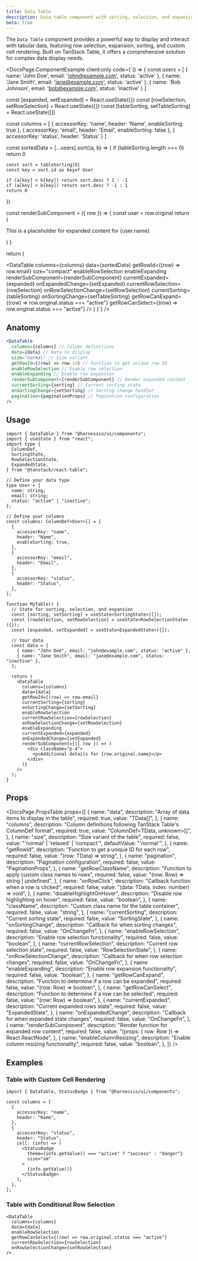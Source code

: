 ```yaml
---
title: Data Table
description: Data table component with sorting, selection, and expansion capabilities
beta: true
---
```


The `Data Table` component provides a powerful way to display and interact with tabular data, featuring row selection, expansion, sorting, and custom cell rendering. Built on TanStack Table, it offers a comprehensive solution for complex data display needs.


<DocsPage.ComponentExample
  client:only
  code={`() => {
  const users = [
    { name: 'John Doe', email: 'john@example.com', status: 'active' },
    { name: 'Jane Smith', email: 'jane@example.com', status: 'active' },
    { name: 'Bob Johnson', email: 'bob@example.com', status: 'inactive' }
  ]

const [expanded, setExpanded] = React.useState<ExpandedState>({})
const [rowSelection, setRowSelection] = React.useState<RowSelectionState>({})
const [tableSorting, setTableSorting] = React.useState<SortingState>([])

const columns = [
{
accessorKey: 'name',
header: 'Name',
enableSorting: true
},
{
accessorKey: 'email',
header: 'Email',
enableSorting: false
},
{
accessorKey: 'status',
header: 'Status'
}
]

const sortedData = [...users].sort((a, b) => {
if (tableSorting.length === 0) return 0

    const sort = tableSorting[0]
    const key = sort.id as keyof User

    if (a[key] < b[key]) return sort.desc ? 1 : -1
    if (a[key] > b[key]) return sort.desc ? -1 : 1
    return 0

})

const renderSubComponent = ({ row }) => {
const user = row.original
return (

<div>
  <p>This is a placeholder for expanded content for {user.name}</p>
</div>
) }

return (

<DataTable
  columns={columns}
  data={sortedData}
  getRowId={(row) => row.email}
  size="compact"
  enableRowSelection
  enableExpanding
  renderSubComponent={renderSubComponent}
  currentExpanded={expanded}
  onExpandedChange={setExpanded}
  currentRowSelection={rowSelection}
  onRowSelectionChange={setRowSelection}
  currentSorting={tableSorting}
  onSortingChange={setTableSorting}
  getRowCanExpand={(row) => row.original.status === "active"}
  getRowCanSelect={(row) => row.original.status === "active"}
/>
) }`} />

## Anatomy

```jsx
<DataTable
  columns={columns} // Column definitions
  data={data} // Data to display
  size="normal" // Size variant
  getRowId={(row) => row.id} // Function to get unique row ID
  enableRowSelection // Enable row selection
  enableExpanding // Enable row expansion
  renderSubComponent={renderSubComponent} // Render expanded content
  currentSorting={sorting} // Current sorting state
  onSortingChange={setSorting} // Sorting change handler
  pagination={paginationProps} // Pagination configuration
/>
```

## Usage

```tsx
import { DataTable } from "@harnessio/ui/components";
import { useState } from "react";
import type {
  ColumnDef,
  SortingState,
  RowSelectionState,
  ExpandedState,
} from "@tanstack/react-table";

// Define your data type
type User = {
  name: string;
  email: string;
  status: "active" | "inactive";
};

// Define your columns
const columns: ColumnDef<User>[] = [
  {
    accessorKey: "name",
    header: "Name",
    enableSorting: true,
  },
  {
    accessorKey: "email",
    header: "Email",
  },
  {
    accessorKey: "status",
    header: "Status",
  },
];

function MyTable() {
  // State for sorting, selection, and expansion
  const [sorting, setSorting] = useState<SortingState>([]);
  const [rowSelection, setRowSelection] = useState<RowSelectionState>({});
  const [expanded, setExpanded] = useState<ExpandedState>({});

  // Your data
  const data = [
    { name: "John Doe", email: "john@example.com", status: "active" },
    { name: "Jane Smith", email: "jane@example.com", status: "inactive" },
  ];

  return (
    <DataTable
      columns={columns}
      data={data}
      getRowId={(row) => row.email}
      currentSorting={sorting}
      onSortingChange={setSorting}
      enableRowSelection
      currentRowSelection={rowSelection}
      onRowSelectionChange={setRowSelection}
      enableExpanding
      currentExpanded={expanded}
      onExpandedChange={setExpanded}
      renderSubComponent={({ row }) => (
        <div className="p-4">
          <p>Additional details for {row.original.name}</p>
        </div>
      )}
    />
  );
}
```

## Props

<DocsPage.PropsTable
  props={[
    {
      name: "data",
      description: "Array of data items to display in the table",
      required: true,
      value: "TData[]",
    },
    {
      name: "columns",
      description:
        "Column definitions following TanStack Table's ColumnDef format",
      required: true,
      value: "ColumnDef<TData, unknown>[]",
    },
    {
      name: "size",
      description: "Size variant of the table",
      required: false,
      value: "'normal' | 'relaxed' | 'compact'",
      defaultValue: "'normal'",
    },
    {
      name: "getRowId",
      description: "Function to get a unique ID for each row",
      required: false,
      value: "(row: TData) => string",
    },
    {
      name: "pagination",
      description: "Pagination configuration",
      required: false,
      value: "PaginationProps",
    },
    {
      name: "getRowClassName",
      description: "Function to apply custom class names to rows",
      required: false,
      value: "(row: Row<TData>) => string | undefined",
    },
    {
      name: "onRowClick",
      description: "Callback function when a row is clicked",
      required: false,
      value: "(data: TData, index: number) => void",
    },
    {
      name: "disableHighlightOnHover",
      description: "Disable row highlighting on hover",
      required: false,
      value: "boolean",
    },
    {
      name: "className",
      description: "Custom class name for the table container",
      required: false,
      value: "string",
    },
    {
      name: "currentSorting",
      description: "Current sorting state",
      required: false,
      value: "SortingState",
    },
    {
      name: "onSortingChange",
      description: "Callback for when sorting changes",
      required: false,
      value: "OnChangeFn<SortingState>",
    },
    {
      name: "enableRowSelection",
      description: "Enable row selection functionality",
      required: false,
      value: "boolean",
    },
    {
      name: "currentRowSelection",
      description: "Current row selection state",
      required: false,
      value: "RowSelectionState",
    },
    {
      name: "onRowSelectionChange",
      description: "Callback for when row selection changes",
      required: false,
      value: "OnChangeFn<RowSelectionState>",
    },
    {
      name: "enableExpanding",
      description: "Enable row expansion functionality",
      required: false,
      value: "boolean",
    },
    {
      name: "getRowCanExpand",
      description: "Function to determine if a row can be expanded",
      required: false,
      value: "(row: Row<TData>) => boolean",
    },
    {
      name: "getRowCanSelect",
      description: "Function to determine if a row can be selected",
      required: false,
      value: "(row: Row<TData>) => boolean",
    },
    {
      name: "currentExpanded",
      description: "Current expanded rows state",
      required: false,
      value: "ExpandedState",
    },
    {
      name: "onExpandedChange",
      description: "Callback for when expanded state changes",
      required: false,
      value: "OnChangeFn<ExpandedState>",
    },
    {
      name: "renderSubComponent",
      description: "Render function for expanded row content",
      required: false,
      value: "(props: { row: Row<TData> }) => React.ReactNode",
    },
    {
      name: "enableColumnResizing",
      description: "Enable column resizing functionality",
      required: false,
      value: "boolean",
    },
  ]}
/>

## Examples

### Table with Custom Cell Rendering

```tsx
import { DataTable, StatusBadge } from "@harnessio/ui/components";

const columns = [
  {
    accessorKey: "name",
    header: "Name",
  },
  {
    accessorKey: "status",
    header: "Status",
    cell: (info) => (
      <StatusBadge
        theme={info.getValue() === "active" ? "success" : "danger"}
        size="sm"
      >
        {info.getValue()}
      </StatusBadge>
    ),
  },
];
```

### Table with Conditional Row Selection

```tsx
<DataTable
  columns={columns}
  data={data}
  enableRowSelection
  getRowCanSelect={(row) => row.original.status === "active"}
  currentRowSelection={rowSelection}
  onRowSelectionChange={setRowSelection}
/>
```
